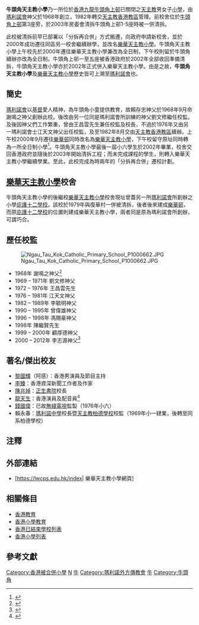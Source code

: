 {{NoteTA|1=zh-hk:清拆;zh-tw:拆除;}}
'''牛頭角天主教小學'''乃一所位於[[香港|香港]][[九龍|九龍]][[牛頭角上邨|牛頭角上邨]]已關閉之[[天主教|天主教]]男女子[[小學|小學]]，由[[瑪利諾會|瑪利諾會]]神父於1968年創立，1982年轉交[[天主教香港教區|天主教香港教區]]管理。前校舍位於[[牛頭角上邨|牛頭角上邨]]第3座旁，於2003年房委會清拆牛頭角上邨1-5座時被一併清拆。

此校被清拆前早已部署以「分拆再合併」方式搬遷，向政府申請新校舍，並於2000年成功遷往同區另一校舍繼續辦學，並改名[[樂華天主教小學|樂華天主教小學]]。牛頭角天主教小學上午校先於2000年遷往樂華天主教小學兼改為全日制，下午校則留於牛頭角續辦亦改為全日制。牛頭角上邨一至五座被香港政府於2002年全部收回準備清拆，牛頭角天主教小學亦於2002年正式併入樂華天主教小學。由是之故，'''牛頭角天主教小學'''及[[樂華天主教小學|樂華天主教小學]]歷史皆可上溯至[[瑪利諾會|瑪利諾會]]也。

== 簡史 ==

[[瑪利諾會|瑪利諾會]]以[[基督|基督]]愛人精神，為牛頭角小童提供教育，故賴存忠神父於1968年9月命謝鳴之神父創辦此校。後改由另一位同是瑪利諾會所訓練的神父劉文修繼任校監。及後因神父們工作繁重，曾由王昌雲先生兼任校監及校長，不過於1976年又由另一瑪利諾會士江天文神父出任校監，及至1982年8月交由[[天主教香港教區|天主教香港教區]]續辦。上午校2000年9月遷往[[樂華邨|樂華邨]]同時改名為[[樂華天主教小學|樂華天主教小學]]，下午校留守原址同時轉為一所全日制小學<ref name=”official>{{cite web
 |url         = http://www.ntkcps.edu.hk/
 |title       = 牛頭角天主教小學網頁
 |accessdate  = 2011-05-22
 |deadurl     = yes
 |archiveurl  = https://web.archive.org/web/20101022045442/http://www.ntkcps.edu.hk/
 |archivedate = 2010-10-22
}}</ref>。牛頭角天主教小學最後一屆小六學生於2002年畢業，校舍交回香港政府並隨後於2003年開始清拆工程；而未完成課程的學生，則轉入樂華天主教小學繼續學業。至此，此校完成為時兩年的「分拆再合併」遷校計劃。

== [[樂華天主教小學|樂華天主教小學]]校舍 ==

牛頭角天主教小學的後繼校[[樂華天主教小學|樂華天主教小學]]校舍現址曾蓋另一所[[瑪利諾會|瑪利諾會]]所創辦之小學[[庇護十二學校|庇護十二學校]]。該校於1979年與復華村一併被清拆，後者後來建成[[樂華邨|樂華邨]]，而原[[庇護十二學校|庇護十二學校]]的位置則建成樂華天主教小學，兩者同是原為瑪利諾會所創辦，可謂巧合。

== 歷任校監 ==
[[File:Ngau_Tau_Kok_Catholic_Primary_School_P1000662.JPG|thumb]]
* 1968年 謝鳴之神父<ref>{{cite web|url= http://archives.catholic.org.hk/In%20Memoriam/Clergy-Brother/J-Tse.htm|title= 謝鳴之神父(謝福星)|accessdate= 2011-06-01|archive-date= 2019-12-03|archive-url= https://web.archive.org/web/20191203125632/https://archives.catholic.org.hk/In%20Memoriam/Clergy-Brother/J-Tse.htm|dead-url= no}}</ref>
* 1969 – 1971年 劉文修神父
* 1972 – 1976年 王昌雲先生
* 1976 – 1981年 江天文神父
* 1982 – 1989年 李毓明神父
* 1990 – 1995年 曾偉雄神父
* 1996 – 1998年 馮賜豪神父
* 1998年 陳繼賢先生
* 1999 – 2000年 顧厚德神父
* 2000 – 2012年 李志源神父<ref name=”40th”>{{cite web
 |url         = http://www.lwcps.edu.hk/lwcps_40th/leaders.htm
 |title       = 樂華天主教小學四十週年校慶網頁
 |accessdate  = 2011-05-22
 |deadurl     = yes
 |archiveurl  = https://web.archive.org/web/20120819030621/http://www.lwcps.edu.hk/lwcps_40th/leaders.htm
 |archivedate = 2012-08-19
}}</ref>

==著名/傑出校友==
* [[黎國輝|黎國輝]]（阿感）：香港男演員及節目主持
* [[李臻|李臻]]：香港資深新聞工作者及作家{{noteTag|[[李臻|李臻]]是Facebook公開群組「牛頭角天主教小學84年畢業下6A」的成員。}}
* [[陳兆焯|陳兆焯]]：[[正生書院|正生書院]]校長
* [[龍天生|龍天生]]：香港演員及配音員<ref>{{cite web |url=https://drive.google.com/file/d/1EV7m-B3I3s0R9SkkrGphYHwCDIKz-_Sv/view?usp=sharing |title=Tinson Lung's information, print screened on 2019-12-13 |last= |first= |date=2019 |website= |publisher=Lung & Cheung |access-date=2019-12-13 |quote= |archive-date=2020-10-12 |archive-url=https://web.archive.org/web/20201012120304/https://drive.google.com/file/d/1EV7m-B3I3s0R9SkkrGphYHwCDIKz-_Sv/view?usp=sharing |dead-url=no }}</ref>
* [[錢國偉|錢國偉]]：已故[[無綫電視|無綫電視]]監製（1976年小六）
* 賴永春：[[瑪利諾中學|瑪利諾中學]]校長暨[[天主教柏德學校|天主教柏德學校]]校監（1969年小一肄業，後轉至同系柏德學校）

==注釋==
{{noteFoot}}

== 外部連結 ==
* [https://lwcps.edu.hk/index| 樂華天主教小學網頁]{{Dead link}}

== 相關條目 ==
*[[香港教育|香港教育]]
*[[香港小學教育|香港小學教育]]
*[[香港已結束學校列表|香港已結束學校列表]]
*[[香港小學列表|香港小學列表]]

== 參考文獻 ==
{{reflist}}

{{香港天主教小學}}
[[Category:香港被合併小學|Category:香港被合併小學]]
[[Category:觀塘區小學|N]]
[[Category:香港天主教學校|牛]]
[[Category:瑪利諾外方傳教會|Category:瑪利諾外方傳教會]]
[[Category:1968年創建的教育機構|牛]]
[[Category:牛頭角|Category:牛頭角]]